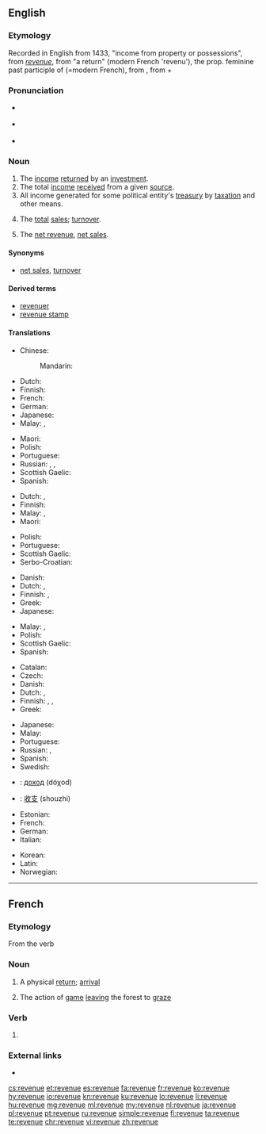 ==English==

===Etymology===
Recorded in English from 1433, "income from property or possessions", from {{etyl|frm|en}} ''[[#French|revenue]]'', from {{etyl|fro|en}} "a return" (modern French 'revenu'), the prop. feminine past participle of {{term|revenir||come back}} (=modern French), from {{etyl|la|en}} {{term|revenire||to return, come back|lang=la}}, from {{term|re-||back|lang=la}} + {{term|venire||to come|lang=la}}

===Pronunciation===
* {{a|RP}} {{IPA|/ˈɹɛvənjuː/|lang=en}}
* {{a|GenAm}} {{IPA|/ˈɹɛvənu/|lang=en}}
* {{audio|en-us-revenue.ogg|Audio (US)|lang=en}}

===Noun===
{{wikipedia}}
{{en-noun}}

# The [[income]] [[return]]ed by an [[investment]].
# The total [[income]] [[receive]]d from a given [[source]].
# All income generated for some political entity's [[treasury]] by [[taxation]] and other means.
# {{context|accounting|lang=en}} The [[total]] [[sales]]; [[turnover]].
# {{context|accounting|lang=en}} The [[net revenue]], [[net sales]].

====Synonyms====
* {{sense|accounting}} [[net sales]], [[turnover]]

====Derived terms====
* [[revenuer]]
* [[revenue stamp]]

====Translations====
{{trans-top|income from an investment}}
* Chinese:
*: Mandarin: {{t+|cmn|收入|tr=shōurù|sc=Hani}}
* Dutch: {{t+|nl|opbrengst|f}}
* Finnish: {{t|fi|tuotto}}
* French: {{t+|fr|revenu|m}}
* German: {{t+|de|Einnahme|alt=Einnahmen|f-p}}
* Japanese: {{t|ja|収入|tr=しゅうにゅう, shūnyū|sc=Jpan}}
* Malay: {{t+|ms|hasil}}, {{t|ms|pendapatan}}
{{trans-mid}}
* Maori: {{t|mi|moni whiwhi}}
* Polish: {{t+|pl|dochód|m}}
* Portuguese: {{t+|pt|retorno|m}}
* Russian: {{t+|ru|доход|m|tr=doxód|sc=Cyrl}}, {{t+|ru|поступление|n|tr=postuplénije|sc=Cyrl}}, {{t+|ru|выручка|f|tr=výručka|sc=Cyrl}}
* Scottish Gaelic: {{t|gd|teachd-a-steach|m}}
* Spanish: {{t|es|retorno}}
{{trans-bottom}}

{{trans-top|total income from a given source}}
* Dutch: {{t+|nl|inkomen|n}}, {{t+|nl|inkomsten|p}}
* Finnish: {{t+|fi|tulo}}
* Malay: {{t+|ms|hasil}}, {{t|ms|pendapatan}}
* Maori: {{t|mi|moni whiwhi}}
{{trans-mid}}
* Polish: {{t+|pl|dochód|m}}
* Portuguese: {{t+|pt|renda|f}}
* Scottish Gaelic: {{t|gd|teachd-a-steach|m}}
* Serbo-Croatian: {{t|sh|prihod|m}}
{{trans-bottom}}

{{trans-top|all income for some treasury by taxation e.a.}}
* Danish: {{t|da|skatteindtægt|c}}
* Dutch: {{t|nl|staatsinkomsten|p}}, {{t|nl|overheidsinkomsten|p}}
* Finnish: {{t|fi|verokertymä}}, {{t|fi|kokonaistulot|p}}
* Greek: {{t+|el|εισόδημα|n|tr=eisódima}}
* Japanese: {{t|ja|歳入|tr=さいにゅう, sainyū}}
{{trans-mid}}
* Malay: {{t+|ms|hasil}}, {{t|ms|pendapatan}}
* Polish: {{t+|pl|dochód|m}}
* Scottish Gaelic: {{t|gd|teachd-a-steach|m}}
* Spanish: {{t|es|recaudación|f}}
{{trans-bottom}}

{{trans-see|net revenue}}

{{trans-top|turnover, total sales}}
* Catalan: {{t|ca|rèdit}}
* Czech: {{t|cs|výnos|m}}
* Danish: {{t|da|indtægt|c}}
* Dutch: {{t+|nl|omzet|m}}, {{t+|nl|zakencijfer|n}}
* Finnish: {{t+|fi|tulot}}, {{t+|fi|liikevaihto}}, {{t|fi|myyntitulo}}
* Greek: {{t+|el|εισόδημα|n|tr=eisódima}}
{{trans-mid}}
* Japanese: {{t|ja|収益|tr=しゅうえき, shūeki}}
* Malay: {{t+|ms|hasil}}
* Portuguese: {{t+|pt|receita|f}}
* Russian: {{t+|ru|доход|m|tr=doχód}}, {{t+|ru|выручка|f|tr=výručka}}
* Spanish: {{t+|es|rédito}}
* Swedish: {{t+|sv|omsättning|alt=omsättningen}}
{{trans-bottom}}

{{checktrans-top}}
* {{ttbc|bg}}: [[доход]] (dóχod) {{g|m}}
* {{ttbc|cmn}}: [[收支]] (shouzhi)
* Estonian: {{t-check|et|tulu}}
* French: {{t-check|fr|revenu|m}}
* German: {{t-check|de|Einkommen|n}}
* Italian: {{t-check|it|reddito}}
{{trans-mid}}
* Korean: {{t-check|ko|수익}}
* Latin: {{t-check|la|vectigal}}
* Norwegian: {{t-check|no|inntekt}}
{{trans-bottom}}

----

==French==

===Etymology===
From the verb {{term|revenir|lang=fr}}

===Noun===
{{fr-noun|f}}

# A physical [[return]]; [[arrival]]
# {{context|hunting|lang=fr}} The action of [[game]] [[leaving]] the forest to [[graze]]

===Verb===
{{head|fr|past participle form|g=f}}

# {{feminine singular past participle of|revenir|lang=fr}}

===External links===
* {{R:TLFi}}

[[cs:revenue]]
[[et:revenue]]
[[es:revenue]]
[[fa:revenue]]
[[fr:revenue]]
[[ko:revenue]]
[[hy:revenue]]
[[io:revenue]]
[[kn:revenue]]
[[ku:revenue]]
[[lo:revenue]]
[[li:revenue]]
[[hu:revenue]]
[[mg:revenue]]
[[ml:revenue]]
[[my:revenue]]
[[nl:revenue]]
[[ja:revenue]]
[[pl:revenue]]
[[pt:revenue]]
[[ru:revenue]]
[[simple:revenue]]
[[fi:revenue]]
[[ta:revenue]]
[[te:revenue]]
[[chr:revenue]]
[[vi:revenue]]
[[zh:revenue]]